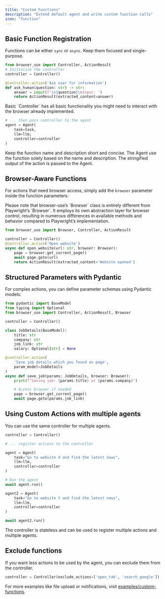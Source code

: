 ```yaml
---
title: "Custom Functions"
description: "Extend default agent and write custom function calls"
icon: "function"
---
```


## Basic Function Registration

Functions can be either `sync` or `async`. Keep them focused and single-purpose.

```python
from browser_use import Controller, ActionResult
# Initialize the controller
controller = Controller()

@controller.action('Ask user for information')
def ask_human(question: str) -> str:
    answer = input(f'\n{question}\nInput: ')
    return ActionResult(extracted_content=answer)
```

<Note>
  Basic `Controller` has all basic functionality you might need to interact with
  the browser already implemented.
</Note>

```python
# ... then pass controller to the agent
agent = Agent(
    task=task,
    llm=llm,
    controller=controller
)
```

<Note>
  Keep the function name and description short and concise. The Agent use the
  function solely based on the name and description. The stringified output of
  the action is passed to the Agent.
</Note>

## Browser-Aware Functions

For actions that need browser access, simply add the `browser` parameter inside the function parameters:

<Note>
  Please note that browser-use’s `Browser` class is entirely different from
  Playwright’s `Browser`. It employs its own abstraction layer for browser
  control, resulting in numerous differences in available methods and behavior
  compared to Playwright’s implementation.
</Note>

```python
from browser_use import Browser, Controller, ActionResult

controller = Controller()
@controller.action('Open website')
async def open_website(url: str, browser: Browser):
    page = browser.get_current_page()
    await page.goto(url)
    return ActionResult(extracted_content='Website opened')
```

## Structured Parameters with Pydantic

For complex actions, you can define parameter schemas using Pydantic models:

```python
from pydantic import BaseModel
from typing import Optional
from browser_use import Controller, ActionResult, Browser

controller = Controller()

class JobDetails(BaseModel):
    title: str
    company: str
    job_link: str
    salary: Optional[str] = None

@controller.action(
    'Save job details which you found on page',
    param_model=JobDetails
)
async def save_job(params: JobDetails, browser: Browser):
    print(f"Saving job: {params.title} at {params.company}")

    # Access browser if needed
    page = browser.get_current_page()
    await page.goto(params.job_link)
```

## Using Custom Actions with multiple agents

You can use the same controller for multiple agents.

```python
controller = Controller()

# ... register actions to the controller

agent = Agent(
    task="Go to website X and find the latest news",
    llm=llm,
    controller=controller
)

# Run the agent
await agent.run()

agent2 = Agent(
    task="Go to website Y and find the latest news",
    llm=llm,
    controller=controller
)

await agent2.run()
```

<Note>
  The controller is stateless and can be used to register multiple actions and
  multiple agents.
</Note>



## Exclude functions
If you want less actions to be used by the agent, you can exclude them from the controller.
```python
controller = Controller(exclude_actions=['open_tab', 'search_google'])
```


For more examples like file upload or notifications, visit [examples/custom-functions](https://github.com/browser-use/browser-use/tree/main/examples/custom-functions).

